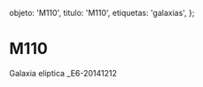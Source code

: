 
  objeto: 'M110',
  titulo: 'M110',
  etiquetas: 'galaxias',
};

# M110

<Imagen
  src="objeto/m110_20141212_1_m110_e6_20141212.jpg"
  fecha="20141212"
/>

Galaxia eliptica _E6-20141212